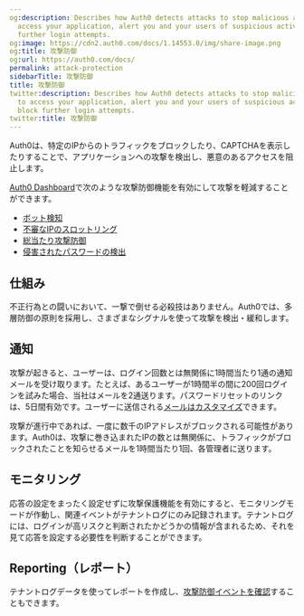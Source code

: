 ```yaml
---
og:description: Describes how Auth0 detects attacks to stop malicious attempts to
  access your application, alert you and your users of suspicious activity, and block
  further login attempts.
og:image: https://cdn2.auth0.com/docs/1.14553.0/img/share-image.png
og:title: 攻撃防御
og:url: https://auth0.com/docs/
permalink: attack-protection
sidebarTitle: 攻撃防御
title: 攻撃防御
twitter:description: Describes how Auth0 detects attacks to stop malicious attempts
  to access your application, alert you and your users of suspicious activity, and
  block further login attempts.
twitter:title: 攻撃防御
---
```


Auth0は、特定のIPからのトラフィックをブロックしたり、CAPTCHAを表示したりすることで、アプリケーションへの攻撃を検出し、悪意のあるアクセスを阻止します。

[Auth0 Dashboard](%24%7Bmanage_url%7D/#/security/attack-protection)で次のような攻撃防御機能を有効にして攻撃を軽減することができます。

* [ボット検知](/attack-protection/bot-detection)
* [不審なIPのスロットリング](/attack-protection/suspicious-ip-throttling)
* [総当たり攻撃防御](/attack-protection/brute-force-protection)
* [侵害されたパスワードの検出](/attack-protection/breached-password-detection)

## 仕組み

不正行為との闘いにおいて、一撃で倒せる必殺技はありません。Auth0では、多層防御の原則を採用し、さまざまなシグナルを使って攻撃を検出・緩和します。



## 通知

攻撃が起きると、ユーザーは、ログイン回数とは無関係に1時間当たり1通の通知メールを受け取ります。たとえば、あるユーザーが1時間半の間に200回ログインを試みた場合、当社はメールを2通送ります。パスワードリセットのリンクは、5日間有効です。ユーザーに送信される[メールはカスタマイズ](/brand-and-customize/email/customize-blocked-account-emails)できます。



攻撃が進行中であれば、一度に数千のIPアドレスがブロックされる可能性があります。Auth0は、攻撃に巻き込まれたIPの数とは無関係に、トラフィックがブロックされたことを知らせるメールを1時間当たり1回、各管理者に送ります。

## モニタリング

応答の設定をまったく設定せずに攻撃保護機能を有効にすると、モニタリングモードが作動し、関連イベントがテナントログにのみ記録されます。テナントログには、ログインが高リスクと判断されたかどうかの情報が含まれるため、それを見て応答を設定する必要性を判断することができます。

## Reporting（レポート）

テナントログデータを使ってレポートを作成し、[攻撃防御イベントを確認](/attack-protection/view-attack-protection-events)することもできます。
